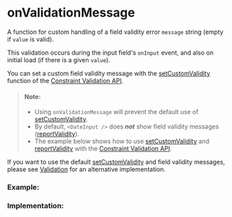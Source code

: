
<Meta of={OnValidationMessageStories} />

# onValidationMessage

A function for custom handling of a field validity error `message` string (empty if `value` is valid).

This validation occurs during the input field's `onInput` event, and also on initial load (if there is a given `value`).

You can set a custom field validity message with the [setCustomValidity](https://developer.mozilla.org/en-US/docs/Web/API/HTMLInputElement/setCustomValidity) function of the [Constraint Validation API](https://developer.mozilla.org/en-US/docs/Web/HTML/Constraint_validation).

> #### Note:
>
> - Using `onValidationMessage` will prevent the default use of [setCustomValidity](https://developer.mozilla.org/en-US/docs/Web/API/HTMLInputElement/setCustomValidity).
> - By default, `<DateInput />` does **_not_** show field validity messages ([reportValidity](https://developer.mozilla.org/en-US/docs/Web/API/HTMLInputElement/reportValidity)).
> - The example below shows how to use [setCustomValidity](https://developer.mozilla.org/en-US/docs/Web/API/HTMLInputElement/setCustomValidity) and [reportValidity](https://developer.mozilla.org/en-US/docs/Web/API/HTMLInputElement/reportValidity) with the [Constraint Validation API](https://developer.mozilla.org/en-US/docs/Web/HTML/Constraint_validation).

If you want to use the default [setCustomValidity](https://developer.mozilla.org/en-US/docs/Web/API/HTMLInputElement/setCustomValidity) and field validity messages, please see [Validation](/docs/validation--docs) for an alternative implementation.

### Example:

<Story of={OnValidationMessageStories.Example} />

### Implementation:

<Story of={OnValidationMessageStories.Implementation} />
